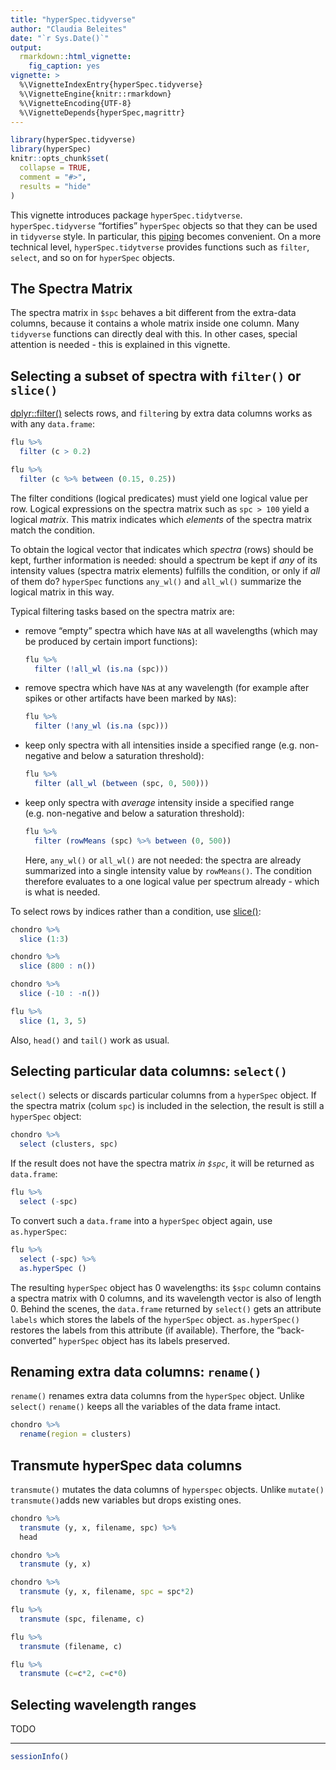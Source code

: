 ```yaml
---
title: "hyperSpec.tidyverse"
author: "Claudia Beleites"
date: "`r Sys.Date()`"
output:
  rmarkdown::html_vignette:
    fig_caption: yes
vignette: >
  %\VignetteIndexEntry{hyperSpec.tidyverse}
  %\VignetteEngine{knitr::rmarkdown}
  %\VignetteEncoding{UTF-8}
  %\VignetteDepends{hyperSpec,magrittr}
---
```


```r
library(hyperSpec.tidyverse)
library(hyperSpec)
knitr::opts_chunk$set(
  collapse = TRUE,
  comment = "#>",
  results = "hide"
)
```

This vignette introduces package `hyperSpec.tidytverse`.  
`hyperSpec.tidyverse` "fortifies" `hyperSpec` objects so that they can be used in `tidyverse` style.
In particular, this [piping](https://magrittr.tidyverse.org/) becomes convenient. 
On a more technical level, `hyperSpec.tidytverse` provides functions such as `filter`, `select`, and so on for `hyperSpec` objects.

## The Spectra Matrix

The spectra matrix in `$spc` behaves a bit different from the extra-data columns, because it contains a whole matrix inside one column.
Many `tidyverse` functions can directly deal with this.
In other cases, special attention is needed - 
this is explained in this vignette. 

## Selecting a subset of spectra with `filter()` or `slice()`

[dplyr::filter()](https://dplyr.tidyverse.org/reference/filter.html) selects rows, and `filter`ing by extra data columns works as with any `data.frame`:

```r
flu %>% 
  filter (c > 0.2)

flu %>% 
  filter (c %>% between (0.15, 0.25))
```

The filter conditions (logical predicates) must yield one logical value per row. 
Logical expressions on the spectra matrix such as `spc > 100` yield a logical *matrix*.
This matrix indicates which *elements* of the spectra matrix match the condition.

To obtain the logical vector that indicates which *spectra* (rows) should be kept, further information is needed:
should a spectrum be kept if *any* of its intensity values (spectra matrix elements) fulfills the condition, 
or only if *all* of them do?
`hyperSpec` functions `any_wl()` and `all_wl()` summarize the logical matrix in this way.

Typical filtering tasks based on the spectra matrix are:

- remove "empty" spectra which have `NA`s at all wavelengths (which may be produced by certain import functions):
  ```r
  flu %>%
    filter (!all_wl (is.na (spc)))
  ```
- remove spectra which have `NA`s at any wavelength (for example after spikes or other artifacts have been marked by `NA`s):
  ```r
  flu %>%
    filter (!any_wl (is.na (spc)))
  ```
- keep only spectra with all intensities inside a specified range (e.g. non-negative and below a saturation threshold):
  ```r
  flu %>%
    filter (all_wl (between (spc, 0, 500)))
  ```
- keep only spectra with *average* intensity inside a specified range (e.g. non-negative and below a saturation threshold):
  ```r
  flu %>% 
    filter (rowMeans (spc) %>% between (0, 500))
  ```
  Here, `any_wl()` or `all_wl()` are not needed: the spectra are already summarized into a single intensity value by `rowMeans()`.
  The condition therefore evaluates to a one logical value per spectrum already - which is what is needed.

To select rows by indices rather than a condition, use [slice()](https://dplyr.tidyverse.org/reference/slice.html):

```r
chondro %>% 
  slice (1:3)

chondro %>% 
  slice (800 : n())

chondro %>% 
  slice (-10 : -n())

flu %>% 
  slice (1, 3, 5)
```

Also, `head()` and `tail()` work as usual.

## Selecting particular data columns: `select()`

`select()` selects or discards particular columns from a `hyperSpec` object. 
If the spectra matrix (colum `spc`) is included in the selection, the result is still a `hyperSpec` object:

```r
chondro %>% 
  select (clusters, spc)
```

If the result does not have the spectra matrix *in `$spc`*, it will be returned as `data.frame`:

```r
flu %>% 
  select (-spc) 
```

To convert such a `data.frame` into a `hyperSpec` object again, use `as.hyperSpec`:

```r
flu %>% 
  select (-spc) %>%
  as.hyperSpec ()
```

The resulting `hyperSpec` object has 0 wavelengths: its `$spc` column contains a spectra matrix with 0 columns, and its wavelength vector is also of length 0.
Behind the scenes, the `data.frame` returned by `select()` gets an attribute `labels` which stores the labels of the `hyperSpec` object.
`as.hyperSpec()` restores the labels from this attribute (if available).
Therfore, the "back-converted" `hyperSpec` object has its labels preserved.

## Renaming extra data columns: `rename()`
`rename()` renames extra data columns from the `hyperSpec` object. Unlike `select()` `rename()` keeps all the variables of the data frame intact.
```r
chondro %>% 
  rename(region = clusters)
```

## Transmute hyperSpec data columns
`transmute()` mutates the data columns of `hyperspec` objects. Unlike `mutate()` `transmute()`adds new variables but drops existing ones.

```r
chondro %>%
  transmute (y, x, filename, spc) %>%
  head 

chondro %>%
  transmute (y, x)

chondro %>%
  transmute (y, x, filename, spc = spc*2)

flu %>%
  transmute (spc, filename, c)

flu %>%
  transmute (filename, c)

flu %>%
  transmute (c=c*2, c=c*0)
```

## Selecting wavelength ranges

TODO

---
```r
sessionInfo()
```

